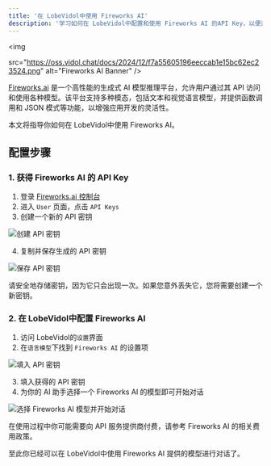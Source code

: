 ```yaml
---
title: '在 LobeVidol中使用 Fireworks AI'
description: '学习如何在 LobeVidol中配置和使用 Fireworks AI 的API Key，以便开始对话和交互。'
---
```


<img
 
  src="https://oss.vidol.chat/docs/2024/12/f7a55605196eeccab1e15bc62ec23524.png"
  alt="Fireworks AI Banner"
/>

[Fireworks.ai](https://fireworks.ai/) 是一个高性能的生成式 AI 模型推理平台，允许用户通过其 API 访问和使用各种模型。该平台支持多种模态，包括文本和视觉语言模型，并提供函数调用和 JSON 模式等功能，以增强应用开发的灵活性。

本文将指导你如何在 LobeVidol中使用 Fireworks AI。

## 配置步骤

### 1. 获得 Fireworks AI 的 API Key

1. 登录 [Fireworks.ai 控制台](https://fireworks.ai/account/api-keys)
2. 进入 `User` 页面，点击 `API Keys`
3. 创建一个新的 API 密钥

<img
  src="https://oss.vidol.chat/assets/d0c4369f894abb5ad6e514059b8f378e.webp"
  alt="创建 API 密钥"
/>

4. 复制并保存生成的 API 密钥

<img
  src="https://oss.vidol.chat/assets/89a8dadc85902334ce8d2d5b78abf709.webp"
  alt="保存 API 密钥"
/>

<Warning>
  请安全地存储密钥，因为它只会出现一次。如果您意外丢失它，您将需要创建一个新密钥。
</Warning>

### 2. 在 LobeVidol中配置 Fireworks AI

1. 访问 LobeVidol的`设置`界面
2. 在`语言模型`下找到 `Fireworks AI` 的设置项

<img
  src="https://oss.vidol.chat/assets/74f5de8ee68e57b472d1fc56a2df40d5.webp"
  alt="填入 API 密钥"
/>

3. 填入获得的 API 密钥
4. 为你的 AI 助手选择一个 Fireworks AI 的模型即可开始对话

<img
  src="https://oss.vidol.chat/assets/ba0243e75b0421b6dd7dadad02e4b0d6.webp"
  alt="选择 Fireworks AI 模型并开始对话"
/>

<Warning>
  在使用过程中你可能需要向 API 服务提供商付费，请参考 Fireworks AI 的相关费用政策。
</Warning>

至此你已经可以在 LobeVidol中使用 Fireworks AI 提供的模型进行对话了。
